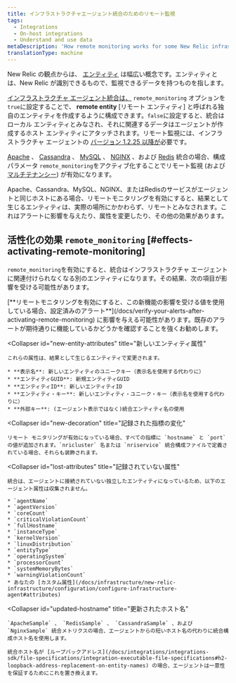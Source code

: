 ```yaml
---
title: インフラストラクチャエージェント統合のためのリモート監視
tags:
  - Integrations
  - On-host integrations
  - Understand and use data
metaDescription: 'How remote monitoring works for some New Relic infrastructure agent integrations (particularly Apache, Cassandra, MySQL, NGINX, and Redis)'
translationType: machine
---
```


New Relic の観点からは、 [エンティティ](/docs/new-relic-one/use-new-relic-one/core-concepts/what-entity-new-relic#what-is-entity) は幅広い概念です。エンティティとは、New Relic が識別できるもので、監視できるデータを持つものを指します。

[インフラストラクチャ エージェント統合は、](/docs/infrastructure/host-integrations/installation/install-infrastructure-host-integrations) `remote_monitoring` オプションを `true`に設定することで、 **remote entity** \[リモート エンティティ] と呼ばれる独自のエンティティを作成するように構成できます。`false`に設定すると、統合はローカル エンティティとみなされ、それに関連するデータはエージェントが作成するホスト エンティティにアタッチされます。リモート監視には、インフラストラクチャ エージェントの [バージョン 1.2.25 以降が](/docs/release-notes/infrastructure-release-notes/infrastructure-agent-release-notes)必要です。

[Apache](/docs/integrations/host-integrations/host-integrations-list/apache-monitoring-integration) 、 [Cassandra](/docs/integrations/host-integrations/host-integrations-list/cassandra-monitoring-integration) 、 [MySQL](/docs/integrations/host-integrations/host-integrations-list/mysql-monitoring-integration) 、 [NGINX](/docs/integrations/host-integrations/host-integrations-list/nginx-monitoring-integration) 、および [Redis](/docs/integrations/host-integrations/host-integrations-list/redis-monitoring-integration) 統合の場合、構成パラメータ `remote_monitoring`をアクティブ化することでリモート監視 (および [マルチテナンシー](/docs/integrations/host-integrations/getting-started/introduction-host-integrations#multiple-instances)) が有効になります。

<Callout variant="important">
  Apache、Cassandra、MySQL、NGINX、またはRedisのサービスがエージェントと同じホストにある場合、リモートモニタリングを有効にすると、結果として生じるエンティティは、実際の場所にかかわらず、リモートとみなされます。これはアラートに影響を与えたり、属性を変更したり、その他の効果があります。
</Callout>

## 活性化の効果 `remote_monitoring` [#effects-activating-remote-monitoring]

`remote_monitoring`を有効にすると、統合はインフラストラクチャ エージェントに関連付けられなくなる別のエンティティになります。その結果、次の項目が影響を受ける可能性があります。

<CollapserGroup>
  <Collapser
    id="verify-alerts"
    title="アラート検証"
  >
    [**リモートモニタリングを有効にすると、この新機能の影響を受ける値を使用している場合、設定済みのアラート**](/docs/verify-your-alerts-after-activating-remote-monitoring) に影響を与える可能性があります。既存のアラートが期待通りに機能しているかどうかを確認することを強くお勧めします。
  </Collapser>

  <Collapser
    id="new-entity-attributes"
    title="新しいエンティティ属性"
  >
    これらの属性は、結果として生じるエンティティで変更されます。

    * **表示名**: 新しいエンティティのユニークキー（表示名を使用する代わりに）
    * **エンティティGUID**: 新規エンティティGUID
    * **エンティティID**: 新しいエンティティID
    * **エンティティ・キー**: 新しいエンティティ・ユニーク・キー（表示名を使用する代わりに）
    * **外部キー**: (エージェント表示ではなく)統合エンティティ名の使用
  </Collapser>

  <Collapser
    id="new-decoration"
    title="記録された指標の変化"
  >
    リモート モニタリングが有効になっている場合、すべての指標に `hostname` と `port` の値が追加されます。`nricluster` 名または `nriservice` 統合構成ファイルで定義されている場合、それらも装飾されます。
  </Collapser>

  <Collapser
    id="lost-attributes"
    title="記録されていない属性"
  >
    統合は、エージェントに接続されていない独立したエンティティになっているため、以下のエージェント属性は収集されません。

    * `agentName`
    * `agentVersion`
    * `coreCount`
    * `criticalViolationCount`
    * `fullHostname`
    * `instanceType`
    * `kernelVersion`
    * `linuxDistribution`
    * `entityType`
    * `operatingSystem`
    * `processorCount`
    * `systemMemoryBytes`
    * `warningViolationCount`
    * あなたの [カスタム属性](/docs/infrastructure/new-relic-infrastructure/configuration/configure-infrastructure-agent#attributes)
  </Collapser>

  <Collapser
    id="updated-hostname"
    title="更新されたホスト名"
  >
    `ApacheSample` 、 `RedisSample` 、 `CassandraSample` 、および `NginxSample` 統合メトリクスの場合、エージェントからの短いホスト名の代わりに統合構成ホスト名を使用します。

    統合ホスト名が [ループバックアドレス](/docs/integrations/integrations-sdk/file-specifications/integration-executable-file-specifications#h2-loopback-address-replacement-on-entity-names) の場合、エージェントは一意性を保証するためにこれを置き換えます。
  </Collapser>
</CollapserGroup>
